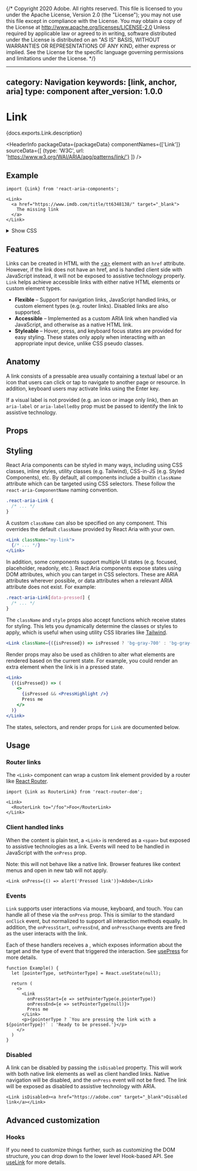 {/* Copyright 2020 Adobe. All rights reserved.
This file is licensed to you under the Apache License, Version 2.0 (the "License");
you may not use this file except in compliance with the License. You may obtain a copy
of the License at http://www.apache.org/licenses/LICENSE-2.0
Unless required by applicable law or agreed to in writing, software distributed under
the License is distributed on an "AS IS" BASIS, WITHOUT WARRANTIES OR REPRESENTATIONS
OF ANY KIND, either express or implied. See the License for the specific language
governing permissions and limitations under the License. */}



---
category: Navigation
keywords: [link, anchor, aria]
type: component
after_version: 1.0.0
---

# Link

<PageDescription>{docs.exports.Link.description}</PageDescription>

<HeaderInfo
  packageData={packageData}
  componentNames={['Link']}
  sourceData={[
    {type: 'W3C', url: 'https://www.w3.org/WAI/ARIA/apg/patterns/link/'}
  ]} />

## Example

```tsx example
import {Link} from 'react-aria-components';

<Link>
  <a href="https://www.imdb.com/title/tt6348138/" target="_blank">
    The missing link
  </a>
</Link>
```

<details>
  <summary style={{fontWeight: 'bold'}}><ChevronRight size="S" /> Show CSS</summary>

```css
.react-aria-Link {
  --focus-ring-color: slateblue;
  --text-color: var(--spectrum-global-color-blue-600);
  --text-color-pressed: var(--spectrum-global-color-blue-700);
  --text-color-disabled: gray;

  color: var(--text-color);
  font-size: 18px;
  transition: all 200ms;
  text-decoration: underline;
  cursor: pointer;
  outline: none;
  position: relative;

  &[data-hovered] {
    text-decoration-style: wavy;
  }

  &[data-pressed] {
    color: var(--text-color-pressed);
  }

  &[aria-disabled] {
    cursor: default;
    color: var(--text-color-disabled);
  }

  &[data-focus-visible]:after {
    content: '';
    position: absolute;
    inset: -3px -6px;
    border-radius: 6px;
    border: 2px solid var(--focus-ring-color);
  }
}

@media (forced-colors: active) {
  .react-aria-Link {
    --focus-ring-color: Highlight;
    --text-color: LinkText;
    --text-color-pressed: LinkText;
    --text-color-disabled: GrayText;
  }
}
```

</details>

## Features

Links can be created in HTML with the [&lt;a&gt;](https://developer.mozilla.org/en-US/docs/Web/HTML/Element/a)
element with an `href` attribute. However, if the link does not have an href, and is
handled client side with JavaScript instead, it will not be exposed to assistive technology properly.
`Link` helps achieve accessible links with either native HTML elements or custom element types.

* **Flexible** – Support for navigation links, JavaScript handled links, or custom element types (e.g. router links). Disabled links are also supported.
* **Accessible** – Implemented as a custom ARIA link when handled via JavaScript, and otherwise as a native HTML link.
* **Styleable** – Hover, press, and keyboard focus states are provided for easy styling. These states only apply when interacting with an appropriate input device, unlike CSS pseudo classes.

## Anatomy

A link consists of a pressable area usually containing a textual label or an icon
that users can click or tap to navigate to another page or resource. In addition,
keyboard users may activate links using the <Keyboard>Enter</Keyboard> key.

If a visual label is not provided (e.g. an icon or image only link), then an `aria-label` or
`aria-labelledby` prop must be passed to identify the link to assistive technology.

## Props

<PropTable component={docs.exports.Link} links={docs.links} />

## Styling

React Aria components can be styled in many ways, including using CSS classes, inline styles, utility classes (e.g. Tailwind), CSS-in-JS (e.g. Styled Components), etc. By default, all components include a builtin `className` attribute which can be targeted using CSS selectors. These follow the `react-aria-ComponentName` naming convention.

```css
.react-aria-Link {
  /* ... */
}
```

A custom `className` can also be specified on any component. This overrides the default `className` provided by React Aria with your own.

```jsx
<Link className="my-link">
  {/* ... */}
</Link>
```

In addition, some components support multiple UI states (e.g. focused, placeholder, readonly, etc.). React Aria components expose states using DOM attributes, which you can target in CSS selectors. These are ARIA attributes wherever possible, or data attributes when a relevant ARIA attribute does not exist. For example:

```css
.react-aria-Link[data-pressed] {
  /* ... */
}
```

The `className` and `style` props also accept functions which receive states for styling. This lets you dynamically determine the classes or styles to apply, which is useful when using utility CSS libraries like [Tailwind](https://tailwindcss.com/).

```jsx
<Link className={({isPressed}) => isPressed ? 'bg-gray-700' : 'bg-gray-600'} />
```

Render props may also be used as children to alter what elements are rendered based on the current state. For example, you could render an extra element when the link is in a pressed state.

```jsx
<Link>
  {({isPressed}) => (
    <>
      {isPressed && <PressHighlight />}
      Press me
    </>
  )}
</Link>
```

The states, selectors, and render props for `Link` are documented below.

<StateTable properties={docs.exports.LinkRenderProps.properties} />

## Usage

### Router links

The `<Link>` component can wrap a custom link element provided by a router like [React Router](https://reacttraining.com/react-router/).

```tsx
import {Link as RouterLink} from 'react-router-dom';

<Link>
  <RouterLink to="/foo">Foo</RouterLink>
</Link>
```

### Client handled links

When the content is plain text, a `<Link>` is rendered as a `<span>` but exposed to assistive technologies as a link. Events will need to be handled in JavaScript with the `onPress` prop.

Note: this will not behave like a native link. Browser features like context menus and open in new tab will not apply.

```tsx example
<Link onPress={() => alert('Pressed link')}>Adobe</Link>
```

### Events

`Link` supports user interactions via mouse, keyboard, and touch. You can handle all of these via the `onPress` prop. This is similar to the standard `onClick` event, but normalized to support all interaction methods equally. In addition, the `onPressStart`, `onPressEnd`, and `onPressChange` events are fired as the user interacts with the link.

Each of these handlers receives a <TypeLink links={typesDocs.links} type={typesDocs.exports.PressEvent} />, which exposes information about the target and the type of event that triggered the interaction. See [usePress](usePress.html) for more details.

```tsx example
function Example() {
  let [pointerType, setPointerType] = React.useState(null);

  return (
    <>
      <Link
        onPressStart={e => setPointerType(e.pointerType)}
        onPressEnd={e => setPointerType(null)}>
        Press me
      </Link>
      <p>{pointerType ? `You are pressing the link with a ${pointerType}!` : 'Ready to be pressed.'}</p>
    </>
  )
}
```

### Disabled

A link can be disabled by passing the `isDisabled` property. This will work with both native
link elements as well as client handled links. Native navigation will be disabled, and the `onPress`
event will not be fired. The link will be exposed as disabled to assistive technology with ARIA.

```tsx example
<Link isDisabled><a href="https://adobe.com" target="_blank">Disabled link</a></Link>
```

## Advanced customization

### Hooks

If you need to customize things further, such as customizing the DOM structure, you can drop down to the lower level Hook-based API. See [useLink](useLink.html) for more details.
